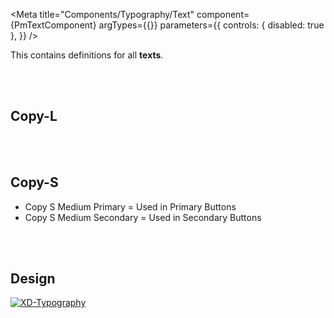 
<Meta title="Components/Typography/Text" component={PmTextComponent} argTypes={{}} parameters={{
  controls: { disabled: true },
}} />

<Description of={PmTextComponent} />
<Description markdown={`# Typography`}/>




This contains definitions for all **texts**.

<br/><br/>

## Copy-L

<Canvas withToolbar isColumn>
  <Story name="Copy-L-Bold" args={{
      text: 'Copy-L-Bold - Fontsize : 19px - Color : #0A5992',
      type: 'copy-l-bold',
    }}/>
</Canvas>

<br/><br/>

## Copy-S

<Canvas withToolbar isColumn>
  <Story name="Copy-S-Medium-Primary" args={{
      text: 'Copy-S-Medium-Primary - Fontsize : 14px - Color : #222222',
      type: 'copy-s-medium-primary',
    }}/>
  <Story name="Copy-S-Medium-Secondary" args={{
      text: 'Copy-S-Medium-Secondary - Fontsize : 14px - Color : #FFFFFF',
      type: 'copy-s-medium-secondary',
    }}/>
</Canvas>

<ul>
    <li>Copy S Medium Primary = Used in Primary Buttons</li>
    <li>Copy S Medium Secondary = Used in Secondary Buttons</li>
</ul>

<br/><br/>


## Design

[![XD-Typography](https://img.shields.io/badge/-Typography-%235c5c5c?logo=adobexd&labelColor=450034)](https://xd.adobe.com/view/3ff4c180-5eee-4b0f-941c-2de05a13ccd2-6aa7/specs/)
